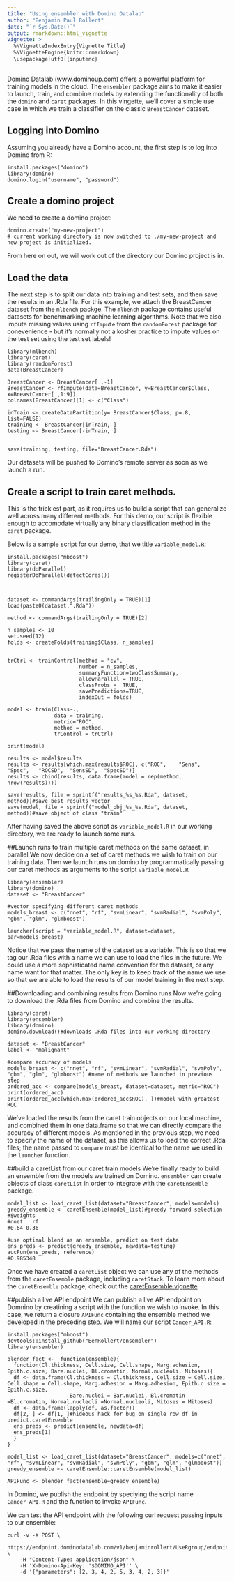 ```yaml
---
title: "Using ensembler with Domino Datalab"
author: "Benjamin Paul Rollert"
date: "`r Sys.Date()`"
output: rmarkdown::html_vignette
vignette: >
  %\VignetteIndexEntry{Vignette Title}
  %\VignetteEngine{knitr::rmarkdown}
  \usepackage[utf8]{inputenc}
---
```


Domino Datalab (www.dominoup.com) offers a powerful platform for training models in the cloud. The `ensembler` package aims to make it easier to launch, train, and combine models by extending the functionality of both the `domino` and `caret` packages. In this vingette, we'll cover a simple use case in which we train a classifier on the classic `BreastCancer` dataset. 

## Logging into Domino

Assuming you already have a Domino account, the first step is to log into Domino from R:
```
install.packages("domino")
library(domino)
domino.login("username", "password")
```

## Create a domino project
We need to create a domino project:

```
domino.create("my-new-project")
# current working directory is now switched to ./my-new-project and new project is initialized.
```

From here on out, we will work out of the directory our Domino project is in.



## Load the data

The next step is to split our data into training and test sets, and then save the results in an .Rda file. For this example, we attach the BreastCancer dataset from the `mlbench` packge. The `mlbench` package contains useful datasets for benchmarking machine learning algorithms. Note that we also impute missing values using `rfImpute` from the `randomForest` package for conevenience - but it's normally not a kosher practice to impute values on the test set using the test set labels!

```
library(mlbench)
library(caret)
library(randomForest)
data(BreastCancer)

BreastCancer <- BreastCancer[ ,-1]
BreastCancer <- rfImpute(data=BreastCancer, y=BreastCancer$Class, x=BreastCancer[ ,1:9])
colnames(BreastCancer)[1] <- c("Class")

inTrain <- createDataPartition(y= BreastCancer$Class, p=.8, list=FALSE)
training <- BreastCancer[inTrain, ]
testing <- BreastCancer[-inTrain, ]


save(training, testing, file="BreastCancer.Rda")
```
Our datasets will be pushed to Domino's remote server as soon as we launch a run.

## Create a script to train caret methods.
This is the trickiest part, as it requires us to build a script that can generalize well across many different methods. For this demo, our script is flexible enough to accomodate virtually any binary classification method in the `caret` package.

Below is a sample script for our demo, that we title `variable_model.R`:

```
install.packages("mboost")
library(caret)
library(doParallel)
registerDoParallel(detectCores())



dataset <- commandArgs(trailingOnly = TRUE)[1]
load(paste0(dataset,".Rda"))

method <- commandArgs(trailingOnly = TRUE)[2]

n_samples <- 10
set.seed(12)
folds <- createFolds(training$Class, n_samples)


trCtrl <- trainControl(method = "cv", 
                       number = n_samples, 
                       summaryFunction=twoClassSummary,
                       allowParallel = TRUE,
                       classProbs =  TRUE,
                       savePredictions=TRUE,
                       indexOut = folds)

model <- train(Class~., 
               data = training,
               metric="ROC",
               method = method,
               trControl = trCtrl)

print(model)

results <- model$results
results <- results[which.max(results$ROC), c("ROC",    "Sens",   "Spec",   "ROCSD",  "SensSD",  "SpecSD")]
results <- cbind(results, data.frame(model = rep(method, nrow(results))))

save(results, file = sprintf("results_%s_%s.Rda", dataset, method))#save best results vector
save(model, file = sprintf("model_obj_%s_%s.Rda", dataset, method))#save object of class "train"
```
After having saved the above script as `variable_model.R` in our working directory, we are ready to launch some runs.

##Launch runs to train multiple caret methods on the same dataset, in parallel
We now decide on a set of caret methods we wish to train on our training data. Then we launch runs on domino by programmatically passing our caret methods as arguments to the script `variable_model.R`

```
library(ensembler)
library(domino)
dataset <- "BreastCancer"

#vector specifying different caret methods
models_breast <- c("nnet", "rf", "svmLinear", "svmRadial", "svmPoly", "gbm", "glm", "glmboost")

launcher(script = "variable_model.R", dataset=dataset, par=models_breast)
```
Notice that we pass the name of the dataset as a variable. This is so that we tag our .Rda files with a name we can use to load the files in the future. We could use a more sophisticated name convention for the dataset, or any name want for that matter. The only key is to keep track of the name we use so that we are able to load the results of our model training in the next step.

##Downloading and combining results from Domino runs
Now we're going to download the .Rda files from Domino and combine the results.

```
library(caret)
library(ensembler)
library(domino)
domino.download()#downloads .Rda files into our working directory

dataset <- "BreastCancer"
label <- "malignant"

#compare accuracy of models
models_breast <- c("nnet", "rf", "svmLinear", "svmRadial", "svmPoly", "gbm", "glm", "glmboost") #name of methods we launched in previous step
ordered_acc <- compare(models_breast, dataset=dataset, metric="ROC")
print(ordered_acc)
print(ordered_acc[which.max(ordered_acc$ROC), ])#model with greatest ROC
```
We've loaded the results from the caret train objects on our local machine, and combined them in one data.frame so that we can directly compare the accuracy of different models.
As mentioned in the previous step, we need to specify the name of the dataset, as this allows us to load the correct .Rda files; the name passed to `compare` must be identical to the name we used in the `launcher` function.

##build a caretList from our caret train models
We're finally ready to build an ensemble from the models we trained on Domino. `ensembler` can create objects of class `caretList` in order to integrate with the 
`caretEnsemble` package.

```
model_list <- load_caret_list(dataset="BreastCancer", models=models)
greedy_ensemble <- caretEnsemble(model_list)#greedy forward selection
#$weights
#nnet   rf 
#0.64 0.36 

#use optimal blend as an ensemble, predict on test data
ens_preds <- predict(greedy_ensemble, newdata=testing)
aucFun(ens_preds, reference)
#0.985348
```

Once we have created a `caretList` object we can use any of the methods from the `caretEnsemble` package, including `caretStack`. To learn more about the `caretEnsemble` package,
check out the [caretEnsemble vignette](http://cran.r-project.org/web/packages/caretEnsemble/vignettes/caretEnsemble-intro.html)

##publish a live API endpoint
We can publish a live API endpoint on Domnino by creatining a script with the function we wish to invoke. In this case, we return a closure `APIFunc` containing the ensemble method we developed in the preceding step. We will name our script `Cancer_API.R`:

```
install.packages("mboost")
devtools::install_github("BenRollert/ensembler")
library(ensembler)

blender_fact <-  function(ensemble){
  function(Cl.thickness, Cell.size, Cell.shape, Marg.adhesion, Epith.c.size, Bare.nuclei, Bl.cromatin, Normal.nucleoli, Mitoses){
  df <- data.frame(Cl.thickness = Cl.thickness, Cell.size = Cell.size, Cell.shape = Cell.shape, Marg.adhesion = Marg.adhesion, Epith.c.size = Epith.c.size, 
                    Bare.nuclei = Bar.nuclei, Bl.cromatin =Bl.cromatin, Normal.nucleoli =Normal.nucleoli, Mitoses = Mitoses)
  df <- data.frame(lapply(df, as.factor))
  df[2, ] <- df[1, ]#hideous hack for bug on single row df in predict.caretEnsemble
  ens_preds <- predict(ensemble, newdata=df)
  ens_preds[1]
  }
}

model_list <- load_caret_list(dataset="BreastCancer", models=c("nnet", "rf", "svmLinear", "svmRadial", "svmPoly", "gbm", "glm", "glmboost"))
greedy_ensemble <- caretEnsemble::caretEnsemble(model_list)

APIFunc <- blender_fact(ensemble=greedy_ensemble)
```

In Domino, we publish the endpoint by speciying the script name `Cancer_API.R` and the function to invoke `APIFunc`. 

We can test the API endpoint with the following curl request passing inputs to our ensemble:

```
curl -v -X POST \
    https://endpoint.dominodatalab.com/v1/benjaminrollert/UseRgroup/endpoint \
    -H "Content-Type: application/json" \
    -H 'X-Domino-Api-Key: '$DOMINO_API'' \
    -d '{"parameters": [2, 3, 4, 2, 5, 3, 4, 2, 3]}'
    
```  



